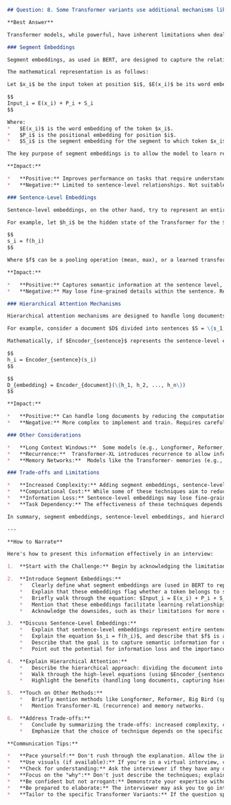 ```markdown
## Question: 8. Some Transformer variants use additional mechanisms like sentence-level embeddings or segment embeddings. How do these influence the models' performance on tasks involving long documents or hierarchical structures?

**Best Answer**

Transformer models, while powerful, have inherent limitations when dealing with long documents or hierarchical structures due to their fixed-length input requirements and the quadratic complexity of self-attention ($O(n^2)$ where $n$ is the sequence length). To address these challenges, several Transformer variants incorporate additional mechanisms like sentence-level embeddings, segment embeddings, or hierarchical attention mechanisms. These additions aim to provide contextual information and enable the model to better understand relationships between different parts of a long document or to capture hierarchical relationships within the data.

### Segment Embeddings

Segment embeddings, as used in BERT, are designed to capture the relationship between sentences.  In BERT's original architecture, the input sequence is constructed from two sentences (Sentence A and Sentence B) that are concatenated. A special `[SEP]` token separates the two sentences.  A segment embedding indicates which sentence each token belongs to.  This is typically implemented by adding a learned embedding vector ($E_A$ or $E_B$) to each token's embedding depending on whether the token belongs to Sentence A or Sentence B.

The mathematical representation is as follows:

Let $x_i$ be the input token at position $i$, $E(x_i)$ be its word embedding, $P_i$ be its positional embedding, and $S_i$ be its segment embedding. The input to the Transformer layer becomes:

$$
Input_i = E(x_i) + P_i + S_i
$$

Where:
*   $E(x_i)$ is the word embedding of the token $x_i$.
*   $P_i$ is the positional embedding for position $i$.
*   $S_i$ is the segment embedding for the segment to which token $x_i$ belongs (either $E_A$ or $E_B$).

The key purpose of segment embeddings is to allow the model to learn relationships between sentence pairs. This is particularly useful for tasks like Next Sentence Prediction (NSP) (though NSP has been shown to sometimes *hinder* performance on other tasks and is omitted from some later BERT variants). By explicitly encoding which segment a token belongs to, the self-attention mechanism can better distinguish between intra-sentence and inter-sentence dependencies.

**Impact:**

*   **Positive:** Improves performance on tasks that require understanding relationships between sentences, such as question answering, natural language inference, and document summarization.
*   **Negative:** Limited to sentence-level relationships. Not suitable for capturing more complex hierarchical structures or dependencies spanning multiple sentences. The original NSP task in BERT has been shown to be not always beneficial, and some subsequent models have removed or modified it.

### Sentence-Level Embeddings

Sentence-level embeddings, on the other hand, try to represent an entire sentence as a single vector. These embeddings can be learned separately or derived from the hidden states of a pre-trained language model. These embeddings can then be used to provide context at a higher level of abstraction.  For example, these can be fed into a classifier or used to guide the attention mechanism in a hierarchical model.

For example, let $h_i$ be the hidden state of the Transformer for the $i$-th sentence.  We can define a sentence embedding $s_i$ as:

$$
s_i = f(h_i)
$$

Where $f$ can be a pooling operation (mean, max), or a learned transformation layer.

**Impact:**

*   **Positive:** Captures semantic information at the sentence level, which can be useful for tasks like document classification or topic modeling.
*   **Negative:** May lose fine-grained details within the sentence. Requires careful design of the embedding function $f$ to ensure that relevant information is preserved.

### Hierarchical Attention Mechanisms

Hierarchical attention mechanisms are designed to handle long documents by processing them in a hierarchical manner. The document is first divided into sentences or segments. Then, each sentence or segment is processed individually using a Transformer. Finally, a higher-level Transformer or attention mechanism is used to model the relationships between sentences or segments.

For example, consider a document $D$ divided into sentences $S = \{s_1, s_2, ..., s_n\}$.  Each sentence $s_i$ is processed by a sentence-level encoder (e.g., a Transformer) to obtain a sentence representation $h_i$.  Then, a document-level encoder (e.g., another Transformer or an attention mechanism) processes the sequence of sentence representations $\{h_1, h_2, ..., h_n\}$ to obtain a document representation.

Mathematically, if $Encoder_{sentence}$ represents the sentence-level encoder and $Encoder_{document}$ represents the document-level encoder, the process can be described as:

$$
h_i = Encoder_{sentence}(s_i)
$$

$$
D_{embedding} = Encoder_{document}(\{h_1, h_2, ..., h_n\})
$$

**Impact:**

*   **Positive:** Can handle long documents by reducing the computational complexity of self-attention. Allows the model to capture hierarchical relationships between sentences and paragraphs.
*   **Negative:** More complex to implement and train. Requires careful design of the sentence-level and document-level encoders to ensure that information is effectively propagated between levels.

### Other Considerations

*   **Long Context Windows:**  Some models (e.g., Longformer, Reformer, Big Bird) employ sparse attention mechanisms to reduce the computational cost of self-attention, allowing for much longer context windows (thousands of tokens).  These approaches use approximations to the full self-attention matrix, such as local attention, global attention, or random attention.
*   **Recurrence:**  Transformer-XL introduces recurrence to allow information to flow between segments of a long sequence.  Hidden states from previous segments are reused when processing the current segment, effectively extending the context window.
*   **Memory Networks:**  Models like the Transformer- memories (e.g., Neural Turing Machine, Memory Networks) can be used to store and retrieve information from a separate memory bank, allowing the model to access information that is not directly present in the input sequence.

### Trade-offs and Limitations

*   **Increased Complexity:** Adding segment embeddings, sentence-level embeddings, or hierarchical attention mechanisms increases the complexity of the model, both in terms of architecture and training.
*   **Computational Cost:** While some of these techniques aim to reduce computational cost, they may still introduce overhead, especially when dealing with very long documents.
*   **Information Loss:** Sentence-level embeddings may lose fine-grained details within the sentence. Hierarchical models may suffer from information loss if the sentence-level and document-level encoders are not properly designed.
*   **Task Dependency:** The effectiveness of these techniques depends on the specific task and the nature of the data. Some techniques may work well for certain tasks but not for others. For example, segment embeddings may be useful for tasks that require understanding relationships between sentences, but not for tasks that require understanding fine-grained details within a single sentence.

In summary, segment embeddings, sentence-level embeddings, and hierarchical attention mechanisms are valuable tools for enhancing Transformer models' ability to process long documents and hierarchical structures. The choice of which technique to use depends on the specific task, the nature of the data, and the available computational resources. There is a trade-off between model complexity, computational cost, and information retention.

---

**How to Narrate**

Here's how to present this information effectively in an interview:

1.  **Start with the Challenge:** Begin by acknowledging the limitations of standard Transformers when handling long documents or hierarchical structures (quadratic complexity of self-attention and fixed input length). Highlight that techniques are needed to address these.

2.  **Introduce Segment Embeddings:**
    *   Clearly define what segment embeddings are (used in BERT to represent sentence relationships).
    *   Explain that these embeddings flag whether a token belongs to sentence A or sentence B.
    *   Briefly walk through the equation: $Input_i = E(x_i) + P_i + S_i$, explaining each term. Avoid getting bogged down in the math, but use it to show your understanding.
    *   Mention that these embeddings facilitate learning relationships *between* sentences and are important for tasks like question answering and natural language inference.
    *   Acknowledge the downsides, such as their limitations for more complex relationships and the sometimes detrimental effects of the original NSP task.

3.  **Discuss Sentence-Level Embeddings:**
    *   Explain that sentence-level embeddings represent entire sentences as single vectors.
    *   Explain the equation $s_i = f(h_i)$, and describe that $f$ is a function or pooling operation.
    *   Describe that the goal is to capture semantic information for document classification or topic modeling.
    *   Point out the potential for information loss and the importance of designing the embedding function well.

4.  **Explain Hierarchical Attention:**
    *   Describe the hierarchical approach: dividing the document into sentences, processing each sentence, and then modeling the relationships between sentences.
    *   Walk through the high-level equations (using $Encoder_{sentence}$ and $Encoder_{document}$) to demonstrate the two-level encoding process.
    *   Highlight the benefits (handling long documents, capturing hierarchical relationships) and the challenges (complexity, design considerations).

5.  **Touch on Other Methods:**
    *   Briefly mention methods like Longformer, Reformer, Big Bird (sparse attention for longer context windows).
    *   Mention Transformer-XL (recurrence) and memory networks.

6.  **Address Trade-offs:**
    *   Conclude by summarizing the trade-offs: increased complexity, computational cost, potential information loss, and task dependency.
    *   Emphasize that the choice of technique depends on the specific task and available resources.

**Communication Tips:**

*   **Pace yourself:** Don't rush through the explanation. Allow the interviewer time to process the information.
*   **Use visuals (if available):** If you're in a virtual interview, consider sharing your screen and sketching out a simple diagram to illustrate the different concepts.
*   **Check for understanding:** Ask the interviewer if they have any questions before moving on to the next point.  E.g., "Does that make sense so far?"
*   **Focus on the "why":** Don't just describe the techniques; explain *why* they are important and *how* they address the challenges of long documents and hierarchical structures.
*   **Be confident but not arrogant:** Demonstrate your expertise without sounding condescending. Acknowledge the limitations of each technique and highlight the trade-offs involved.
*   **Be prepared to elaborate:** The interviewer may ask you to go into more detail on a specific technique or to compare and contrast different approaches. Be ready to provide concrete examples and discuss the pros and cons of each.
*   **Tailor to the specific Transformer Variants:** If the question specifies certain variants (e.g., BERT, GPT, XLNet), focus your discussion on those variants and their specific approaches to handling long documents or hierarchical structures.  For example, for XLNet, you'd highlight its use of segment recurrence.

```